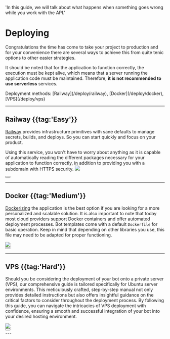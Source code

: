
  'In this guide, we will talk about what happens when something goes wrong while you work with the API.'

# Deploying

Congratulations the time has come to take your project to production and for your convenience there are several ways to achieve this from quite tenic options to other easier strategies.

It should be noted that for the application to function correctly, the execution must be kept alive, which means that a server running the application code must be maintained.
Therefore, __it is not recommended to use serverless__  services.

<Note>
Deployment methods: [Railway](/deploy/railway), [Docker](/deploy/docker), [VPS](/deploy/vps)
</Note>


----

## Railway {{tag:'Easy'}}

[Railway](https://railway.app?referralCode=jyd_0y) provides infrastructure primitives with sane defaults to manage secrets, builds, and deploys. So you can start quickly and focus on your product.

Using this service, you won't have to worry about anything as it is capable of automatically reading the different packages necessary for your application to function correctly, in addition to providing you with a subdomain with HTTPS security.
<Image label="Start a new project" src="https://i.imgur.com/Zbr5YDO.png" />

<div className="not-prose aling-block">
  <Button
    href="/deploy/railway"
    variant="text"
    arrow="right"
    children="More info about it"
  />
</div>

---


## Docker {{tag:'Medium'}}

[Dockerizing](https://docs.docker.com/engine/install/) the application is the best option if you are looking for a more personalized and scalable solution. It is also important to note that today most cloud providers support Docker containers and offer automated deployment processes.
Bot templates come with a default `Dockerfile` for basic operation. Keep in mind that depending on other libraries you use, this file may need to be adapted for proper functioning.

<Image label="List of bots" src="https://i.imgur.com/lNW9hH2.png" />

<div className="not-prose aling-block">
  <Button
    href="/deploy/docker"
    variant="text"
    arrow="right"
    children="More info about it"
  />
</div>


---

## VPS {{tag:'Hard'}}

Should you be considering the deployment of your bot onto a private server (VPS), our comprehensive guide is tailored specifically for Ubuntu server environments. This meticulously crafted, step-by-step manual not only provides detailed instructions but also offers insightful guidance on the critical factors to consider throughout the deployment process. By following this guide, you can navigate the intricacies of VPS deployment with confidence, ensuring a smooth and successful integration of your bot into your desired hosting environment.

<Image label="Run on Ubuntu VPS" src="https://i.imgur.com/FFMp4Jd.png" /> 


<div className="not-prose aling-block">
  <Button
    href="/deploy/vps"
    variant="text"
    arrow="right"
    children="More info about it"
  />
</div>
---

